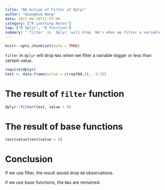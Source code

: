 ```yaml
---
title: "NA Action of Filter of Dplyr"
author: "Guanghua Wang"
date: 2017-06-18T11:57:00
category: ["R Learning Notes"]
tag: ["R Dplyr", "R function"]
summary: "`filter` in `dplyr` will drop `NA`s when we filter a variable bigger or less than certain value."
---
```


```r
knitr::opts_chunk$set(echo = TRUE)
```

`filter` in `dplyr` will drop `NA`s when we filter a variable bigger or less than certain value.

```r
require(dplyr)
test <- data.frame(value = c(rep(NA,3), -3:3))
```

# The result of `filter` function
```r
dplyr::filter(test, value > 0)
```

# The result of base functions
```r
test$value[test$value > 0]
```

# Conclusion

If we use filter, the result would drop `NA` observations.

if we use base functions, the `NA`s are remained.